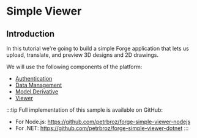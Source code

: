 
# Simple Viewer

## Introduction

In this tutorial we're going to build a simple Forge application that lets us
upload, translate, and preview 3D designs and 2D drawings.

<ResponsiveVideo src="https://www.youtube.com/embed/98X9tLfVll8?autoplay=1&controls=0&modestbranding=1&loop=1" title="Preview" />

We will use the following components of the platform:

- [Authentication](https://forge.autodesk.com/en/docs/oauth/v2/developers_guide/overview)
- [Data Management](https://forge.autodesk.com/en/docs/data/v2/developers_guide/overview)
- [Model Derivative](https://forge.autodesk.com/en/docs/model-derivative/v2/developers_guide/overview)
- [Viewer](https://forge.autodesk.com/en/docs/viewer/v7/developers_guide/overview)

:::tip
Full implementation of this sample is available on GitHub:
- For Node.js: https://github.com/petrbroz/forge-simple-viewer-nodejs
- For .NET: https://github.com/petrbroz/forge-simple-viewer-dotnet
:::
